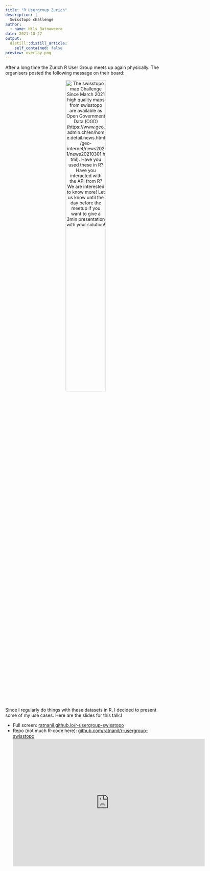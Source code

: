 ```yaml
---
title: "R Usergroup Zurich"
description: |
  Swisstopo challenge
author:
  - name: Nils Ratnaweera
date: 2021-10-27
output:
  distill::distill_article:
    self_contained: false
preview: overlay.png
---
```


After a long time the Zurich R User Group meets up again physically. The organisers posted the following message on their board:

<div style = "text-align: center;">
<img src = "challenge2.png" alt = "The swisstopo map Challenge Since March 2021 high quality maps from swisstopo are available as Open Government Data (OGD) (https://www.geo.admin.ch/en/home.detail.news.html/geo-internet/news2021/news20210301.html). Have you used these in R? Have you interacted with the API from R? We are interested to know more! Let us know until the day before the meetup if you want to give a 3min presentation with your solution!" style = "width: 50%;">
</div>

Since I regularly do things with these datasets in R, I decided to present some of my use cases. Here are the slides for this talk:I 

- Full screen: [ratnanil.github.io/r-usergroup-swisstopo](https://ratnanil.github.io/r-usergroup-swisstopo/)
- Repo (not much R-code here): [github.com/ratnanil/r-usergroup-swisstopo](https://github.com/ratnanil/r-usergroup-swisstopo)
<iframe src="https://ratnanil.github.io/r-usergroup-swisstopo/" style="border:0px #ffffff none;" name="myiFrame" scrolling="no" frameborder="1" marginheight="0px" marginwidth="0px" height="400px" width="600px" allowfullscreen></iframe>
